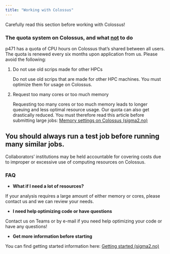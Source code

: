 ```yaml
---
title: "Working with Colossus"
---
```


::: callout-important
Carefully read this section before working with Colossus!
:::

### **The quota system on Colossus, and what [not]{.underline} to do**

p471 has a quota of CPU hours on Colossus that's shared between all users. The quota is renewed every six months upon application from us. Please avoid the following:

1.  Do not use old scrips made for other HPCs

    Do not use old scrips that are made for other HPC machines. You must optimize them for usage on Colossus.

2.  Request too many cores or too much memory

    Requesting too many cores or too much memory leads to longer queuing and less optimal resource usage. Our quota can also get drastically reduced. You must therefore read this article before submitting large jobs: [Memory settings on Colossus (sigma2.no)](https://documentation.sigma2.no/jobs/choosing-memory-settings.html)

::: callout-warning
## You should always run a test job before running many similar jobs.

Collaborators' institutions may be held accountable for covering costs due to improper or excessive use of computing resources on Colossus.
:::

### FAQ

-   **What if I need a lot of resources?**

If your analysis requires a large amount of either memory or cores, please contact us and we can review your needs.

-   **I need help optimizing code or have questions**

Contact us on Teams or by e-mail if you need help optimizing your code or have any questions!

-   **Get more information before starting**

You can find getting started information here: [Getting started (sigma2.no)](https://documentation.sigma2.no/getting_started/getting_started.html)
